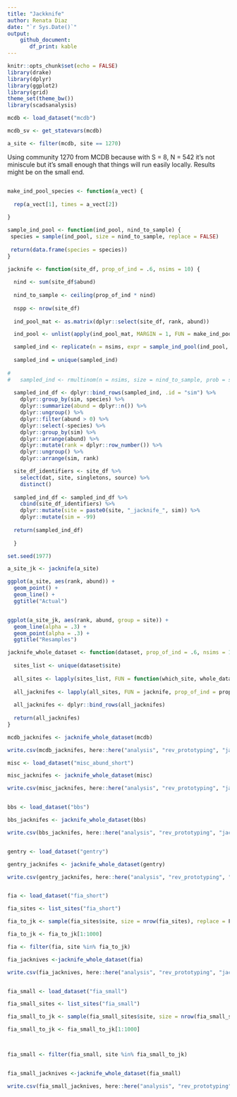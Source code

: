 ```yaml
---
title: "Jackknife"
author: Renata Diaz
date: "`r Sys.Date()`"
output: 
    github_document:
       df_print: kable
---
```


```r
knitr::opts_chunk$set(echo = FALSE)
library(drake)
library(dplyr)
library(ggplot2)
library(grid)
theme_set(theme_bw())
library(scadsanalysis)

```
```r
mcdb <- load_dataset("mcdb")

mcdb_sv <- get_statevars(mcdb)

a_site <- filter(mcdb, site == 1270)
```

Using community 1270 from MCDB because with S = 8, N = 542 it's not miniscule but it's small enough that things will run easily locally. Results might be on the small end.

```r

```
```r

make_ind_pool_species <- function(a_vect) {
  
  rep(a_vect[1], times = a_vect[2])
  
}

sample_ind_pool <- function(ind_pool, nind_to_sample) {
 species = sample(ind_pool, size = nind_to_sample, replace = FALSE)
 
 return(data.frame(species = species))
}

jacknife <- function(site_df, prop_of_ind = .6, nsims = 10) {
  
  nind <- sum(site_df$abund)
  
  nind_to_sample <- ceiling(prop_of_ind * nind)
  
  nspp <- nrow(site_df)
  
  ind_pool_mat <- as.matrix(dplyr::select(site_df, rank, abund))

  ind_pool <- unlist(apply(ind_pool_mat, MARGIN = 1, FUN = make_ind_pool_species))

  sampled_ind <- replicate(n = nsims, expr = sample_ind_pool(ind_pool, nind_to_sample), simplify = F)
  
  sampled_ind = unique(sampled_ind)
  
# 
#   sampled_ind <- rmultinom(n = nsims, size = nind_to_sample, prob = site_df$abund)
  
  sampled_ind_df <- dplyr::bind_rows(sampled_ind, .id = "sim") %>%
    dplyr::group_by(sim, species) %>%
    dplyr::summarize(abund = dplyr::n()) %>%
    dplyr::ungroup() %>%
    dplyr::filter(abund > 0) %>%
    dplyr::select(-species) %>%
    dplyr::group_by(sim) %>%
    dplyr::arrange(abund) %>%
    dplyr::mutate(rank = dplyr::row_number()) %>%
    dplyr::ungroup() %>%
    dplyr::arrange(sim, rank)

  site_df_identifiers <- site_df %>%
    select(dat, site, singletons, source) %>%
    distinct()
  
  sampled_ind_df <- sampled_ind_df %>%
    cbind(site_df_identifiers) %>%
    dplyr::mutate(site = paste0(site, "_jacknife_", sim)) %>%
    dplyr::mutate(sim = -99)
  
  return(sampled_ind_df)
  
  }

set.seed(1977)

a_site_jk <- jacknife(a_site)

```

```r

ggplot(a_site, aes(rank, abund)) +
  geom_point() +
  geom_line() +
  ggtitle("Actual")


ggplot(a_site_jk, aes(rank, abund, group = site)) +
  geom_line(alpha = .3) +
  geom_point(alpha = .3) +
  ggtitle("Resamples")

```
```r

jacknife_whole_dataset <- function(dataset, prop_of_ind = .6, nsims = 10) {
  
  sites_list <- unique(dataset$site)
  
  all_sites <- lapply(sites_list, FUN = function(which_site, whole_dataset) return(dplyr::filter(whole_dataset, site == which_site)), whole_dataset = dataset)
  
  all_jacknifes <- lapply(all_sites, FUN = jacknife, prop_of_ind = prop_of_ind, nsims = nsims)
  
  all_jacknifes <- dplyr::bind_rows(all_jacknifes)
  
  return(all_jacknifes)
}

mcdb_jacknifes <- jacknife_whole_dataset(mcdb)

write.csv(mcdb_jacknifes, here::here("analysis", "rev_prototyping", "jacknifed_datasets", "mcdb_jk.csv"), row.names = F)

misc <- load_dataset("misc_abund_short")

misc_jacknifes <- jacknife_whole_dataset(misc)

write.csv(misc_jacknifes, here::here("analysis", "rev_prototyping", "jacknifed_datasets", "misc_jk.csv"), row.names = F)


bbs <- load_dataset("bbs")

bbs_jacknifes <- jacknife_whole_dataset(bbs)

write.csv(bbs_jacknifes, here::here("analysis", "rev_prototyping", "jacknifed_datasets", "bbs_jk.csv"), row.names = F)


gentry <- load_dataset("gentry")

gentry_jacknifes <- jacknife_whole_dataset(gentry)

write.csv(gentry_jacknifes, here::here("analysis", "rev_prototyping", "jacknifed_datasets", "gentry_jk.csv"), row.names = F)


fia <- load_dataset("fia_short")

fia_sites <- list_sites("fia_short")

fia_to_jk <- sample(fia_sites$site, size = nrow(fia_sites), replace = F)

fia_to_jk <- fia_to_jk[1:1000]

fia <- filter(fia, site %in% fia_to_jk)

fia_jacknives <-jacknife_whole_dataset(fia)

write.csv(fia_jacknives, here::here("analysis", "rev_prototyping", "jacknifed_datasets", "fia_jk.csv"), row.names = F)


fia_small <- load_dataset("fia_small")

fia_small_sites <- list_sites("fia_small")

fia_small_to_jk <- sample(fia_small_sites$site, size = nrow(fia_small_sites), replace = F)

fia_small_to_jk <- fia_small_to_jk[1:1000]



fia_small <- filter(fia_small, site %in% fia_small_to_jk)


fia_small_jacknives <-jacknife_whole_dataset(fia_small)

write.csv(fia_small_jacknives, here::here("analysis", "rev_prototyping", "jacknifed_datasets", "fia_small_jk.csv"), row.names = F)





```
